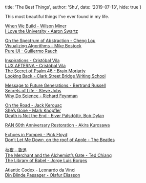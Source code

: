
  title: 'The Best Things',
  author: 'Shu',
  date: '2019-07-13',
  hide: true
}


This most beautiful things I've ever found in my life.

[When We Build - Wilson Miner](https://vimeo.com/34017777)  
[I Love the University - Aaron Swartz](http://www.aaronsw.com/weblog/visitingmit)

[On the Spectrum of Abstraction - Cheng Lou](https://www.youtube.com/watch?v=mVVNJKv9esE)  
[Visualizing Algorithms - Mike Bostock](https://bost.ocks.org/mike/algorithms)   
[Pure UI - Guillermo Rauch](https://rauchg.com/2015/pure-ui)

[Inspirations - Cristóbal Vila](https://etereaestudios.com/works/inspirations)  
[LUX AETERNA - Cristóbal Vila](https://etereaestudios.com/works/luxaeterna)  
[The Secret of Psalm 46 - Brain Moriarty](http://ludix.com/moriarty/psalm46.html)  
[Looking Back - Clark Street Bridge Writing School](https://www.youtube.com/watch?v=5v-2cedXiGQ)

[Message to Future Generations - Bertrand Russell](https://www.youtube.com/watch?v=ihaB8AFOhZo)  
[Secrets of Life - Steve Jobs](https://www.youtube.com/watch?v=kYfNvmF0Bqw)  
[Why Do Science - Richard Feynman](https://www.youtube.com/watch?v=WdSerqgb-d0)

[On the Road - Jack Kerouac](https://www.youtube.com/watch?v=XQmEL4jKyb0)  
[She’s Gone - Mark Knopfler](https://www.youtube.com/watch?v=b_aN8strqNM)  
[Death is Not the End - Eivør Pálsdóttir, Bob Dylan](https://www.youtube.com/watch?v=jczAZVZ1Mx8)

[RAN 60th Anniversary Restoration - Akira Kurosawa](https://www.youtube.com/watch?v=YwP_kXyd-Rw)  

[Echoes in Pompeii - Pink Floyd](https://www.youtube.com/watch?v=y-E7_VHLvkE)  
[Don’t Let Me Down, on the roof of Apple - The Beatles](https://www.youtube.com/watch?v=NCtzkaL2t_Y)  

[秋夜 - 魯迅](https://zh.wikisource.org/wiki/%E7%A7%8B%E5%A4%9C_(%E9%AD%AF%E8%BF%85))  
[The Merchant and the Alchemist’s Gate - Ted Chiang](https://en.wikipedia.org/wiki/The_Merchant_and_the_Alchemist%27s_Gate)  
[The Library of Babel - Jorge Luis Borges](https://en.wikipedia.org/wiki/The_Library_of_Babel)

[Atlantic Codex - Leonardo da Vinci](https://artsandculture.google.com/asset/atlantic-codex-codex-atlanticus-f-455-recto/TgF-n0HotpLrxA)  
[Din Blinde Passager - Olafur Eliasson](https://olafureliasson.net/archive/artwork/WEK100196/din-blinde-passager)  
